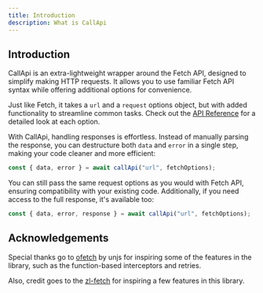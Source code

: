 ```yaml
---
title: Introduction
description: What is CallApi
---
```


## Introduction

CallApi is an extra-lightweight wrapper around the Fetch API, designed to simplify making HTTP requests. It allows you to use familiar Fetch API syntax while offering additional options for convenience.

Just like Fetch, it takes a `url` and a `request` options object, but with added functionality to streamline common tasks. Check out the [API Reference](/api-reference) for a detailed look at each option.

With CallApi, handling responses is effortless. Instead of manually parsing the response, you can destructure both `data` and `error` in a single step, making your code cleaner and more efficient:

```js copy
const { data, error } = await callApi("url", fetchOptions);
```

You can still pass the same request options as you would with Fetch API, ensuring compatibility with your existing code. Additionally, if you need access to the full response, it's available too:

```js copy
const { data, error, response } = await callApi("url", fetchOptions);
```

## Acknowledgements

Special thanks go to [ofetch](https://github.com/unjs/ofetch) by unjs for inspiring some of the features in the library, such as the function-based interceptors and retries.

Also, credit goes to the [zl-fetch](https://github.com/zellwk/zl-fetch) for inspiring a few features in this library.
